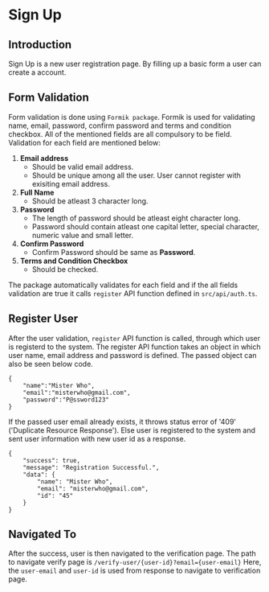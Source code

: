 
<Meta title="Documents/Auth/Signup" />

# Sign Up

## Introduction

Sign Up is a new user registration page. By filling up a basic form a user can create a account.

## Form Validation

Form validation is done using `Formik package`. Formik is used for validating name, email, password, confirm password and terms and condition checkbox.
All of the mentioned fields are all compulsory to be field. Validation for each field are mentioned below:

1. **Email address**
   - Should be valid email address.
   - Should be unique among all the user. User cannot register with exisiting email address.
2. **Full Name**
   - Should be atleast 3 character long.
3. **Password**
   - The length of password should be atleast eight character long.
   - Password should contain atleast one capital letter, special character, numeric value and small letter.
4. **Confirm Password**
   - Confirm Password should be same as **Password**.
5. **Terms and Condition Checkbox**
   - Should be checked.

The package automatically validates for each field and if the all fields validation are true it calls `register` API function defined in `src/api/auth.ts`.

## Register User

After the user validation, `register` API function is called, through which user is registerd to the system.
The register API function takes an object in which user name, email address and password is defined. The passed object can also be seen below code.

```
{
    "name":"Mister Who",
    "email":"misterwho@gmail.com",
    "password":"P@ssword123"
}
```

If the passed user email already exists, it throws status error of '409' ('Duplicate Resource Response'). Else user is registered to the system and sent user information with new user id as a response.

```
{
    "success": true,
    "message": "Registration Successful.",
    "data": {
        "name": "Mister Who",
        "email": "misterwho@gmail.com",
        "id": "45"
    }
}
```

## Navigated To

After the success, user is then navigated to the verification page. The path to navigate verify page is `/verify-user/{user-id}?email={user-email}`
Here, the `user-email` and `user-id` is used from response to navigate to verification page.
